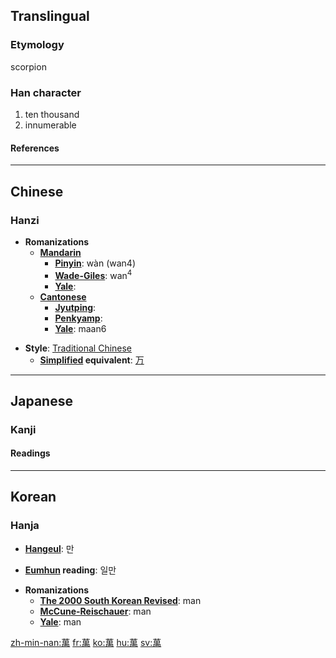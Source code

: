 {{see|万}}<!-- may be replaced by zh-forms -->

==Translingual==
===Etymology===
scorpion
===Han character===
{{Han char|rn=140|rad=艸|as=09|sn=15|four=4442<sub>7</sub>|canj=廿田中月 (TWLB)}}
# ten thousand
# innumerable
====References====
{{Han ref|kx=1042.330|dkj=31339|dj=1501.060|hdz=53247.080|uh=842C|ud=33836|bh=B855|bd=47189}}
----

==Chinese==
===Hanzi===


* '''Romanizations'''
** '''[[Mandarin]]'''
*** '''[[Pinyin]]''': wàn (wan4)
*** '''[[Wade-Giles]]''': wan<sup>4</sup>
*** '''[[Yale]]''': 
** '''[[Cantonese]]'''
*** '''[[Jyutping]]''':
*** '''[[Penkyamp]]''': 
*** '''[[Yale]]''': maan6

* '''Style''': [[Traditional Chinese]] 
** '''[[Simplified Chinese|Simplified]] equivalent''': [[万]]


----
==Japanese==
===Kanji===


{{ja-kanji|grade=|rs=艸09}}
====Readings====
{{ja-readings|on=[[まん]] (man)|kun=[[よろず]] (yorozu), [[おおきい]] (ookii)}}


 
----

==Korean==
===Hanja===

* '''[[Hangeul]]''': 만

* '''[[Eumhun]] reading''': 일만

* '''Romanizations'''
** '''[[The 2000 South Korean Revised Romanization|The 2000 South Korean Revised]]''': man
** '''[[McCune-Reischauer]]''': man
** '''[[Yale]]''': man







[[zh-min-nan:萬]]
[[fr:萬]]
[[ko:萬]]
[[hu:萬]]
[[sv:萬]]